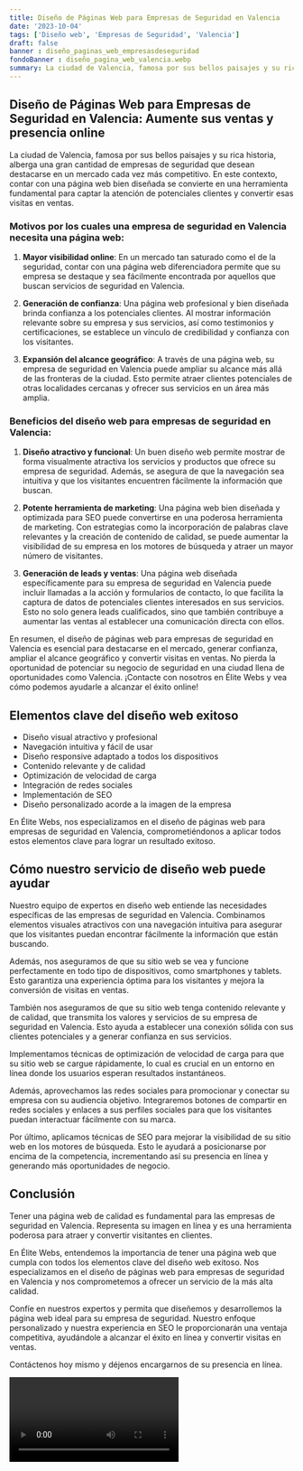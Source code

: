 ```yaml
---
title: Diseño de Páginas Web para Empresas de Seguridad en Valencia
date: '2023-10-04'
tags: ['Diseño web', 'Empresas de Seguridad', 'Valencia']
draft: false
banner : diseño_paginas_web_empresasdeseguridad
fondoBanner : diseño_pagina_web_valencia.webp
summary: La ciudad de Valencia, famosa por sus bellos paisajes y su rica historia, alberga una gran cantidad de empresas de seguridad que desean destacarse en un mercado cada vez más competitivo. En este contexto, contar con una página web bien diseñada se convierte en una herramienta fundamental para captar la atención de potenciales clientes y convertir esas visitas en ventas.
---
```


## Diseño de Páginas Web para Empresas de Seguridad en Valencia: Aumente sus ventas y presencia online

La ciudad de Valencia, famosa por sus bellos paisajes y su rica historia, alberga una gran cantidad de empresas de seguridad que desean destacarse en un mercado cada vez más competitivo. En este contexto, contar con una página web bien diseñada se convierte en una herramienta fundamental para captar la atención de potenciales clientes y convertir esas visitas en ventas.

### Motivos por los cuales una empresa de seguridad en Valencia necesita una página web:

1. **Mayor visibilidad online**: En un mercado tan saturado como el de la seguridad, contar con una página web diferenciadora permite que su empresa se destaque y sea fácilmente encontrada por aquellos que buscan servicios de seguridad en Valencia.

2. **Generación de confianza**: Una página web profesional y bien diseñada brinda confianza a los potenciales clientes. Al mostrar información relevante sobre su empresa y sus servicios, así como testimonios y certificaciones, se establece un vínculo de credibilidad y confianza con los visitantes.

3. **Expansión del alcance geográfico**: A través de una página web, su empresa de seguridad en Valencia puede ampliar su alcance más allá de las fronteras de la ciudad. Esto permite atraer clientes potenciales de otras localidades cercanas y ofrecer sus servicios en un área más amplia.

### Beneficios del diseño web para empresas de seguridad en Valencia:

1. **Diseño atractivo y funcional**: Un buen diseño web permite mostrar de forma visualmente atractiva los servicios y productos que ofrece su empresa de seguridad. Además, se asegura de que la navegación sea intuitiva y que los visitantes encuentren fácilmente la información que buscan.

2. **Potente herramienta de marketing**: Una página web bien diseñada y optimizada para SEO puede convertirse en una poderosa herramienta de marketing. Con estrategias como la incorporación de palabras clave relevantes y la creación de contenido de calidad, se puede aumentar la visibilidad de su empresa en los motores de búsqueda y atraer un mayor número de visitantes.

3. **Generación de leads y ventas**: Una página web diseñada específicamente para su empresa de seguridad en Valencia puede incluir llamadas a la acción y formularios de contacto, lo que facilita la captura de datos de potenciales clientes interesados en sus servicios. Esto no solo genera leads cualificados, sino que también contribuye a aumentar las ventas al establecer una comunicación directa con ellos.

En resumen, el diseño de páginas web para empresas de seguridad en Valencia es esencial para destacarse en el mercado, generar confianza, ampliar el alcance geográfico y convertir visitas en ventas. No pierda la oportunidad de potenciar su negocio de seguridad en una ciudad llena de oportunidades como Valencia. ¡Contacte con nosotros en Élite Webs y vea cómo podemos ayudarle a alcanzar el éxito online!

<GifSeo />

<Cta />

## Elementos clave del diseño web exitoso

- Diseño visual atractivo y profesional
- Navegación intuitiva y fácil de usar
- Diseño responsive adaptado a todos los dispositivos
- Contenido relevante y de calidad
- Optimización de velocidad de carga
- Integración de redes sociales
- Implementación de SEO
- Diseño personalizado acorde a la imagen de la empresa

En Élite Webs, nos especializamos en el diseño de páginas web para empresas de seguridad en Valencia, comprometiéndonos a aplicar todos estos elementos clave para lograr un resultado exitoso.

## Cómo nuestro servicio de diseño web puede ayudar

Nuestro equipo de expertos en diseño web entiende las necesidades específicas de las empresas de seguridad en Valencia. Combinamos elementos visuales atractivos con una navegación intuitiva para asegurar que los visitantes puedan encontrar fácilmente la información que están buscando.

Además, nos aseguramos de que su sitio web se vea y funcione perfectamente en todo tipo de dispositivos, como smartphones y tablets. Esto garantiza una experiencia óptima para los visitantes y mejora la conversión de visitas en ventas.

También nos aseguramos de que su sitio web tenga contenido relevante y de calidad, que transmita los valores y servicios de su empresa de seguridad en Valencia. Esto ayuda a establecer una conexión sólida con sus clientes potenciales y a generar confianza en sus servicios.

Implementamos técnicas de optimización de velocidad de carga para que su sitio web se cargue rápidamente, lo cual es crucial en un entorno en línea donde los usuarios esperan resultados instantáneos.

Además, aprovechamos las redes sociales para promocionar y conectar su empresa con su audiencia objetivo. Integraremos botones de compartir en redes sociales y enlaces a sus perfiles sociales para que los visitantes puedan interactuar fácilmente con su marca.

Por último, aplicamos técnicas de SEO para mejorar la visibilidad de su sitio web en los motores de búsqueda. Esto le ayudará a posicionarse por encima de la competencia, incrementando así su presencia en línea y generando más oportunidades de negocio.

## Conclusión

Tener una página web de calidad es fundamental para las empresas de seguridad en Valencia. Representa su imagen en línea y es una herramienta poderosa para atraer y convertir visitantes en clientes.

En Élite Webs, entendemos la importancia de tener una página web que cumpla con todos los elementos clave del diseño web exitoso. Nos especializamos en el diseño de páginas web para empresas de seguridad en Valencia y nos comprometemos a ofrecer un servicio de la más alta calidad.

Confíe en nuestros expertos y permita que diseñemos y desarrollemos la página web ideal para su empresa de seguridad. Nuestro enfoque personalizado y nuestra experiencia en SEO le proporcionarán una ventaja competitiva, ayudándole a alcanzar el éxito en línea y convertir visitas en ventas.

Contáctenos hoy mismo y déjenos encargarnos de su presencia en línea.

<Video />

<CtaBot job='Empresas de Seguridad' city='Valencia'/>

<Gmaps query='Valencia+españa+maps' />